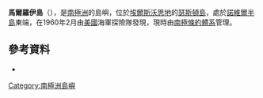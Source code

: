 {{coord|71|51|S|98|0|W|display=title}}

'''馬爾羅伊島'''（{{lang-en|Mulroy Island}}），是[[南極洲|南極洲]]的島嶼，位於[[埃爾斯沃思地|埃爾斯沃思地]]的[[瑟斯頓島|瑟斯頓島]]，處於[[諾維爾半島|諾維爾半島]]東端，在1960年2月由[[美國|美國]]海軍探險隊發現，現時由[[南極條約體系|南極條約體系]]管理。

==參考資料==
*{{usgs-gazetteer}}

{{Antarctica-geo-stub}}
[[Category:南極洲島嶼|Category:南極洲島嶼]]